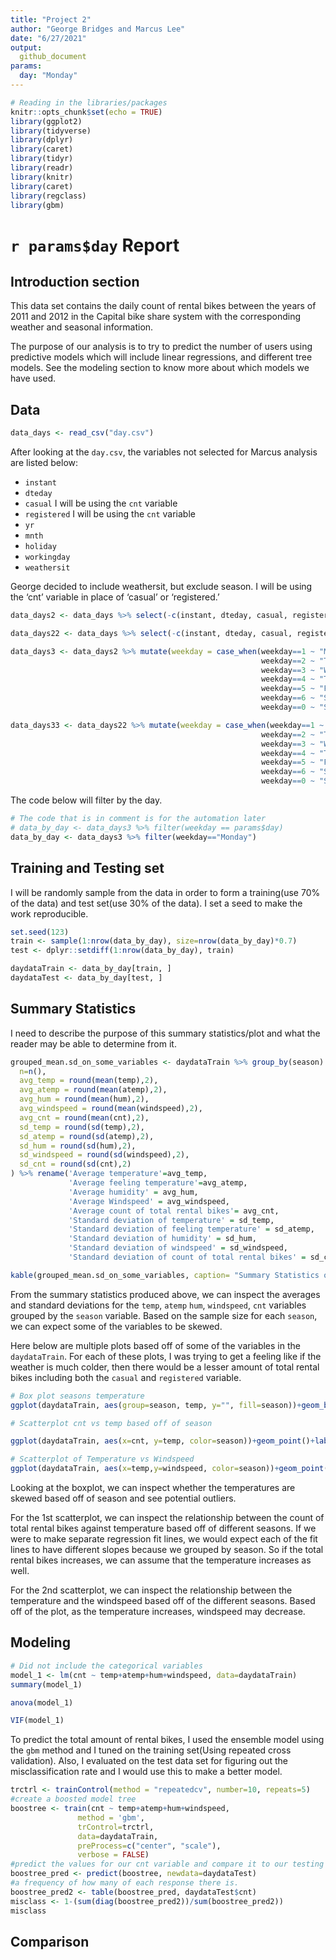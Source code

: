 ```yaml
---
title: "Project 2"
author: "George Bridges and Marcus Lee"
date: "6/27/2021"
output:
  github_document
params:
  day: "Monday"
---
```


```r
# Reading in the libraries/packages
knitr::opts_chunk$set(echo = TRUE)
library(ggplot2)
library(tidyverse)
library(dplyr)
library(caret)
library(tidyr)
library(readr)
library(knitr)
library(caret)
library(regclass)
library(gbm)
```

# `r params$day` Report

## Introduction section 

This data set contains the daily count of rental bikes between the years of 2011 and 2012 in the Capital bike share system with the corresponding weather and seasonal information.

The purpose of our analysis is to try to predict the number of users using predictive models which will include linear regressions, and different tree models. See the modeling section to know more about which models we have used.

## Data

```r
data_days <- read_csv("day.csv")
```

After looking at the `day.csv`, the variables not selected for Marcus analysis are listed below:

* `instant`
* `dteday`
* `casual` I will be using the `cnt` variable
* `registered` I will be using the `cnt` variable
* `yr`
* `mnth`
* `holiday`
* `workingday`
* `weathersit`

George decided to include weathersit, but exclude season. I will be using the 'cnt' variable in place of 'casual' or 'registered.' 
```r
data_days2 <- data_days %>% select(-c(instant, dteday, casual, registered, yr, mnth, holiday, workingday, weathersit))
```
```r
data_days22 <- data_days %>% select(-c(instant, dteday, casual, registered, yr, month, holiday, workingday, season))
```

```r
data_days3 <- data_days2 %>% mutate(weekday = case_when(weekday==1 ~ "Monday",
                                                        weekday==2 ~ "Tuesday",
                                                        weekday==3 ~ "Wednesday",
                                                        weekday==4 ~ "Thursday",
                                                        weekday==5 ~ "Friday",
                                                        weekday==6 ~ "Saturday",
                                                        weekday==0 ~ "Sunday"))
```
```r

data_days33 <- data_days22 %>% mutate(weekday = case_when(weekday==1 ~ "Monday",
                                                        weekday==2 ~ "Tuesday",
                                                        weekday==3 ~ "Wednesday",
                                                        weekday==4 ~ "Thursday",
                                                        weekday==5 ~ "Friday",
                                                        weekday==6 ~ "Saturday",
                                                        weekday==0 ~ "Sunday"))
```
The code below will filter by the day.

```r
# The code that is in comment is for the automation later 
# data_by_day <- data_days3 %>% filter(weekday == params$day) 
data_by_day <- data_days3 %>% filter(weekday=="Monday")
```


## Training and Testing set

I will be randomly sample from the data in order to form a training(use 70% of the data) and test set(use 30% of the data). I set a seed to make the work reproducible.

```r
set.seed(123)
train <- sample(1:nrow(data_by_day), size=nrow(data_by_day)*0.7)
test <- dplyr::setdiff(1:nrow(data_by_day), train)

daydataTrain <- data_by_day[train, ]
daydataTest <- data_by_day[test, ]
```

## Summary Statistics

I need to describe the purpose of this summary statistics/plot and what the reader may be able to determine from it.

```r
grouped_mean.sd_on_some_variables <- daydataTrain %>% group_by(season) %>% summarise(
  n=n(),
  avg_temp = round(mean(temp),2),
  avg_atemp = round(mean(atemp),2),
  avg_hum = round(mean(hum),2),
  avg_windspeed = round(mean(windspeed),2),
  avg_cnt = round(mean(cnt),2),
  sd_temp = round(sd(temp),2),
  sd_atemp = round(sd(atemp),2),
  sd_hum = round(sd(hum),2),
  sd_windspeed = round(sd(windspeed),2),
  sd_cnt = round(sd(cnt),2)
) %>% rename('Average temperature'=avg_temp,
             'Average feeling temperature'=avg_atemp,
             'Average humidity' = avg_hum,
             'Average Windspeed' = avg_windspeed,
             'Average count of total rental bikes'= avg_cnt,
             'Standard deviation of temperature' = sd_temp,
             'Standard deviation of feeling temperature' = sd_atemp,
             'Standard deviation of humidity' = sd_hum,
             'Standard deviation of windspeed' = sd_windspeed,
             'Standard deviation of count of total rental bikes' = sd_cnt)
```

```r
kable(grouped_mean.sd_on_some_variables, caption= "Summary Statistics on some of the variables based off of the different seasons")
```

From the summary statistics produced above, we can inspect the averages and standard deviations for the `temp`, `atemp` `hum`, `windspeed`, `cnt` variables grouped by  the `season` variable. Based on the sample size for each `season`, we can expect some of the variables to be skewed.

Here below are multiple plots based off of some of the variables in the `daydataTrain`. For each of these plots, I was trying to get a feeling like if the weather is much colder, then there would be a lesser amount of total rental bikes including both the `casual` and `registered` variable.

```r
# Box plot seasons temperature
ggplot(daydataTrain, aes(group=season, temp, y="", fill=season))+geom_boxplot()+ggtitle("Boxplot of temperature based off of Season")+ylab("Seasons")+xlab("Temperature")

# Scatterplot cnt vs temp based off of season

ggplot(daydataTrain, aes(x=cnt, y=temp, color=season))+geom_point()+labs(x="Count of total rental bikes", y="Temperature", title="Scatterplot of Temperature vs Count of total rental bikes based off of seasons")

# Scatterplot of Temperature vs Windspeed
ggplot(daydataTrain, aes(x=temp,y=windspeed, color=season))+geom_point()+geom_smooth(aes(temp,windspeed),method=lm)+labs(x="Temperature", y="Windspeed", title="Scatterplot of Temperature vs Windspeed")
```

Looking at the boxplot, we can inspect whether the temperatures are skewed based off of season and see potential outliers.

For the 1st scatterplot, we can inspect the relationship between the count of total rental bikes against temperature based off of different seasons. If we were to make separate regression fit lines, we would expect each of the fit lines to have different slopes because we grouped by season. So if the total rental bikes increases, we can assume that the temperature increases as well.

For the 2nd scatterplot, we can inspect the relationship between the temperature and the windspeed based off of the different seasons. Based off of the plot, as the temperature increases, windspeed may decrease.

## Modeling

```r
# Did not include the categorical variables
model_1 <- lm(cnt ~ temp+atemp+hum+windspeed, data=daydataTrain)
summary(model_1)
```

```r
anova(model_1)
```

```r
VIF(model_1)
```


To predict the total amount of rental bikes, I used the ensemble model using the `gbm` method and I tuned on the training set(Using repeated cross validation). Also, I evaluated on the test data set for figuring out the misclassification rate and I would use this to make a better model.

```r
trctrl <- trainControl(method = "repeatedcv", number=10, repeats=5)
#create a boosted model tree
boostree <- train(cnt ~ temp+atemp+hum+windspeed, 
               method = 'gbm', 
               trControl=trctrl, 
               data=daydataTrain, 
               preProcess=c("center", "scale"),
               verbose = FALSE)
#predict the values for our cnt variable and compare it to our testing data. 
boostree_pred <- predict(boostree, newdata=daydataTest)
#a frequency of how many of each response there is. 
boostree_pred2 <- table(boostree_pred, daydataTest$cnt)
misclass <- 1-(sum(diag(boostree_pred2))/sum(boostree_pred2))
misclass
```





















## Comparison